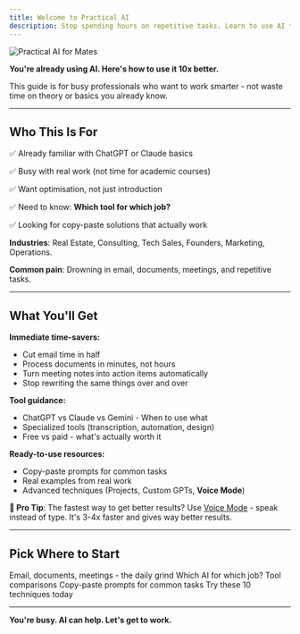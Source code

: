 ```yaml
---
title: Welcome to Practical AI
description: Stop spending hours on repetitive tasks. Learn to use AI tools that actually save time.
---
```


<Frame>
  <img src="https://res.cloudinary.com/dqv6k4ijy/image/upload/v1760967002/ChatGPT_Image_Oct_20_2025_02_28_18_PM_nia2pu.png" alt="Practical AI for Mates" />
</Frame>

**You're already using AI. Here's how to use it 10x better.**

This guide is for busy professionals who want to work smarter - not waste time on theory or basics you already know.

---

## Who This Is For

✅ Already familiar with ChatGPT or Claude basics

✅ Busy with real work (not time for academic courses)

✅ Want optimisation, not just introduction

✅ Need to know: **Which tool for which job?**

✅ Looking for copy-paste solutions that actually work

**Industries**: Real Estate, Consulting, Tech Sales, Founders, Marketing, Operations.

**Common pain**: Drowning in email, documents, meetings, and repetitive tasks.

---

## What You'll Get

**Immediate time-savers:**
- Cut email time in half
- Process documents in minutes, not hours
- Turn meeting notes into action items automatically
- Stop rewriting the same things over and over

**Tool guidance:**
- ChatGPT vs Claude vs Gemini - When to use what
- Specialized tools (transcription, automation, design)
- Free vs paid - what's actually worth it

**Ready-to-use resources:**
- Copy-paste prompts for common tasks
- Real examples from real work
- Advanced techniques (Projects, Custom GPTs, **Voice Mode**)

**🎤 Pro Tip**: The fastest way to get better results? Use [Voice Mode](./guides/voice-mode-tricks) - speak instead of type. It's 3-4x faster and gives way better results.

---

## Pick Where to Start

<CardGroup cols={2}>
  <Card title="Daily Essentials" icon="bolt" href="/daily-essentials/email-management">
    Email, documents, meetings - the daily grind
  </Card>
  <Card title="Tools & Software" icon="wrench" href="/tools/chatgpt-vs-claude-vs-gemini">
    Which AI for which job? Tool comparisons
  </Card>
  <Card title="Prompt Library" icon="book" href="/prompts/overview">
    Copy-paste prompts for common tasks
  </Card>
  <Card title="Quick Wins" icon="zap" href="/resources/quick-wins">
    Try these 10 techniques today
  </Card>
</CardGroup>

---

**You're busy. AI can help. Let's get to work.**